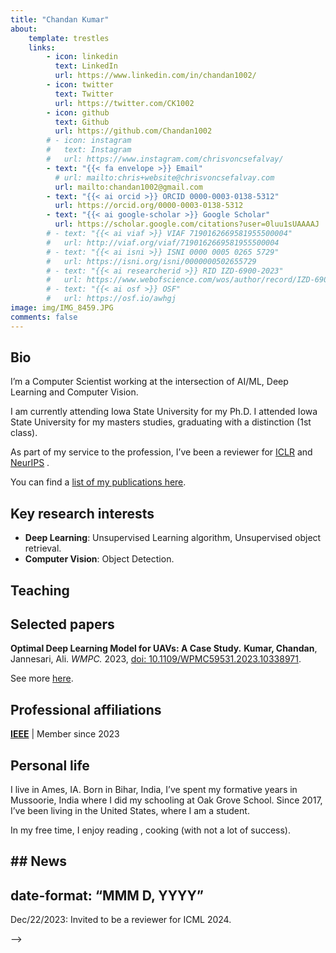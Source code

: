 ```yaml
---
title: "Chandan Kumar"
about:
    template: trestles
    links:
        - icon: linkedin
          text: LinkedIn
          url: https://www.linkedin.com/in/chandan1002/
        - icon: twitter
          text: Twitter
          url: https://twitter.com/CK1002
        - icon: github
          text: Github
          url: https://github.com/Chandan1002
        # - icon: instagram
        #   text: Instagram
        #   url: https://www.instagram.com/chrisvoncsefalvay/
        - text: "{{< fa envelope >}} Email"
          # url: mailto:chris+website@chrisvoncsefalvay.com
          url: mailto:chandan1002@gmail.com
        - text: "{{< ai orcid >}} ORCID 0000-0003-0138-5312"
          url: https://orcid.org/0000-0003-0138-5312
        - text: "{{< ai google-scholar >}} Google Scholar"
          url: https://scholar.google.com/citations?user=0luu1sUAAAAJ
        # - text: "{{< ai viaf >}} VIAF 7190162669581955500004"
        #   url: http://viaf.org/viaf/7190162669581955500004
        # - text: "{{< ai isni >}} ISNI 0000 0005 0265 5729"
        #   url: https://isni.org/isni/0000000502655729
        # - text: "{{< ai researcherid >}} RID IZD-6900-2023"
        #   url: https://www.webofscience.com/wos/author/record/IZD-6900-2023
        # - text: "{{< ai osf >}} OSF"
        #   url: https://osf.io/awhgj
image: img/IMG_8459.JPG
comments: false
---
```


## Bio

I'm a Computer Scientist working at the intersection of AI/ML, Deep Learning and Computer Vision. 
<!-- I am the author of [Computational Modeling of Infectious Disease](https://computationalinfectiousdisease.com), a richly illustrated compendium on modern computational epidemiology, as well as [a growing body of research](papers). -->

I am currently attending Iowa State University for my Ph.D. I attended Iowa State University for my masters studies, graduating with a distinction (1st class). 
<!-- I also hold degrees from Cardiff and Robert Gordon University Aberdeen, and have studied at the University of Leiden under an Erasmus programme. Today, I am [board certified in public health](https://cph.nbphe.org/employer_letter/19626), a Fellow of the [Royal Society for Public Health](https://www.rsph.org.uk/) and a member of several other learned societies. -->

<!-- I am currently a Practice Directorr at  for Biomedical AI/ML for [HCLTech](https://www.hcltech.com/), where I advise the world's leading life sciences, medical devices and pharma companies on how to leverage AI/ML to improve their products and serve their customers better. I am also a visiting thesis supervisor for students on the data science track of the mathematics programme at the [Budapest University of Technology and Economics](https://www.bme.hu/?language=en). -->

As part of my service to the profession, I've been a reviewer for [ICLR](https://joss.theoj.org/papers/reviewed_by/@chrisvoncsefalvay) and [NeurIPS](https://loop.frontiersin.org/people/1398311/editorial) . 

You can find a [list of my publications here](papers). 
<!-- My work on COVID-19 has been [featured in the media](media). I also write on various topics as the fancy strikes -- you can peruse my [notebook](blog) here. -->

## Key research interests

-   **Deep Learning**: Unsupervised Learning algorithm, Unsupervised object retrieval.
-   **Computer Vision**: Object Detection.

## Teaching

<!-- I am a visiting thesis supervisor for students on the data science track of the mathematics programme at the [Budapest University of Technology and Economics](https://www.bme.hu/?language=en) - you can read more about this [here](teaching). -->

<!-- From time to time, I get invited to give talks and lectures. My capacity for this is somewhat limited due to other commitments, but if you are interested in having me speak at your event, please [get in touch](mailto:chris+website@chrisvoncsefalvay.com). -->

## Selected papers

**Optimal Deep Learning Model for UAVs: A Case Study.** **Kumar, Chandan**, Jannesari, Ali. *WMPC.* 2023, [doi: 10.1109/WPMC59531.2023.10338971](https://doi.org/10.1109/WPMC59531.2023.10338971).

<!-- **JAMPI: Efficient matrix multiplication in Spark using barrier execution mode.** Foldi T, **von Csefalvay C**, Perez NA. *BDCC* 2020, 4(4):32. [doi: 10.3390/bdcc4040032](https://doi.org/10.3390/bdcc4040032). -->

<!-- **VAERS data reveals no increased risk of neuroautoimmune adverse events from COVID- vaccines.** **von Csefalvay, C.** *medRxiv* 2021. [doi: 10.1101/2021.06.13.21258851](https://doi.org/10.1101/2021.06.13.21258851). -->

<!-- **Tuberculous polyserositis in endemic areas with an emphasis on empiric therapy: A case report.** Munguti J, Mutua V, Cheruiyot I, **von Csefalvay C**, Opare-Addo P, Kiko N, Wanjiru R. *Medicine: Case Reports*. 2022, 3(4):e0221. [doi: 10.1097/MD9.0000000000000221](https://doi.org/10.1097/MD9.0000000000000221). -->

See more [here](papers).

## Professional affiliations

[**IEEE**](https://www.ieee.org/) \| Member since 2023

<!-- [**Royal Society for Public Health**](https://www.rsph.org.uk/) \| Fellow since 2021 -->

<!-- [**TOPRA**](https://www.topra.org/) \| Registered Member since 2021 -->

<!-- [**American Public Health Association**](https://www.apha.org/) \| Member since 2021 -->

## Personal life

I live in Ames, IA. Born in Bihar, India, I've spent my formative years in Mussoorie, India where I did my schooling at Oak Grove School. Since 2017, I've been living in the United States, where I am a student.

In my free time, I enjoy reading , cooking (with not a lot of success). 
<!-- and Renaissance polyphony (esp. Thomas Tallis and Orlando di Lasso). I'm credited for a somewhat pretty sequence of integers called Jellyfish Heart numbers ([OEIS A344856](https://oeis.org/A344856)), which I discovered in 2020 while doing something that has nothing at all to do with my day job. -->

<!-- I live with [neuromyelitis optica](https://en.wikipedia.org/wiki/Neuromyelitis_optica) since 2015, which has left me with a lifelong desire to understand complex, multicausal health conditions like NMOSD better. -->


## News
---
<!-- date: 12/22/2023 -->
date-format: "MMM D, YYYY"
---
<!-- date: 12/22/2023 -->
Dec/22/2023: Invited to be a reviewer for ICML 2024.

<!-- ## Pronunciation guide<!-- -->

<!-- My last name rhymes with Chick-Fil-A.--> -->
